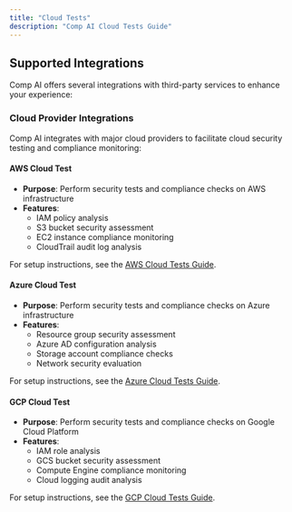 ```yaml
---
title: "Cloud Tests"
description: "Comp AI Cloud Tests Guide"
---
```


## Supported Integrations

Comp AI offers several integrations with third-party services to enhance your experience:

### Cloud Provider Integrations

Comp AI integrates with major cloud providers to facilitate cloud security testing and compliance monitoring:

#### AWS Cloud Test

- **Purpose**: Perform security tests and compliance checks on AWS infrastructure
- **Features**:
  - IAM policy analysis
  - S3 bucket security assessment
  - EC2 instance compliance monitoring
  - CloudTrail audit log analysis

For setup instructions, see the [AWS Cloud Tests Guide](/integrations/aws).

#### Azure Cloud Test

- **Purpose**: Perform security tests and compliance checks on Azure infrastructure
- **Features**:
  - Resource group security assessment
  - Azure AD configuration analysis
  - Storage account compliance checks
  - Network security evaluation

For setup instructions, see the [Azure Cloud Tests Guide](/integrations/azure).

#### GCP Cloud Test

- **Purpose**: Perform security tests and compliance checks on Google Cloud Platform
- **Features**:
  - IAM role analysis
  - GCS bucket security assessment
  - Compute Engine compliance monitoring
  - Cloud logging audit analysis

For setup instructions, see the [GCP Cloud Tests Guide](/integrations/gcp).